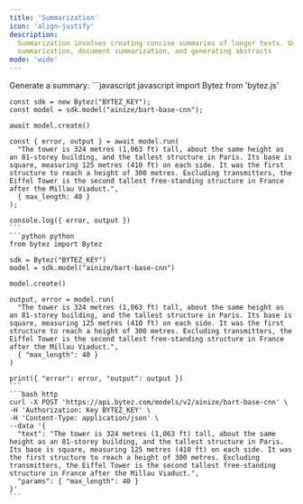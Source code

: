 ```yaml
---
title: 'Summarization'
icon: 'align-justify'
description:
  Summarization involves creating concise summaries of longer texts. Use cases include news
  summarization, document summarization, and generating abstracts
mode: 'wide'
---
```


<Accordion defaultOpen title="Basic usage">
  Generate a summary:

  <CodeGroup>
    ```javascript javascript
    import Bytez from 'bytez.js'

    const sdk = new Bytez("BYTEZ_KEY");
    const model = sdk.model("ainize/bart-base-cnn");

    await model.create()

    const { error, output } = await model.run(
      "The tower is 324 metres (1,063 ft) tall, about the same height as an 81-storey building, and the tallest structure in Paris. Its base is square, measuring 125 metres (410 ft) on each side. It was the first structure to reach a height of 300 metres. Excluding transmitters, the Eiffel Tower is the second tallest free-standing structure in France after the Millau Viaduct.",
      { max_length: 40 }
    );

    console.log({ error, output })
    ```
    ```python python
    from bytez import Bytez

    sdk = Bytez("BYTEZ_KEY")
    model = sdk.model("ainize/bart-base-cnn")

    model.create()

    output, error = model.run(
      "The tower is 324 metres (1,063 ft) tall, about the same height as an 81-storey building, and the tallest structure in Paris. Its base is square, measuring 125 metres (410 ft) on each side. It was the first structure to reach a height of 300 metres. Excluding transmitters, the Eiffel Tower is the second tallest free-standing structure in France after the Millau Viaduct.",
      { "max_length": 40 }
    )

    print({ "error": error, "output": output })
    ```
    ```bash http
    curl -X POST 'https://api.bytez.com/models/v2/ainize/bart-base-cnn' \
    -H 'Authorization: Key BYTEZ_KEY' \
    -H 'Content-Type: application/json' \
    --data '{
      "text": "The tower is 324 metres (1,063 ft) tall, about the same height as an 81-storey building, and the tallest structure in Paris. Its base is square, measuring 125 metres (410 ft) on each side. It was the first structure to reach a height of 300 metres. Excluding transmitters, the Eiffel Tower is the second tallest free-standing structure in France after the Millau Viaduct.",
      "params": { "max_length": 40 }
    }'
    ```

  </CodeGroup>
</Accordion>
